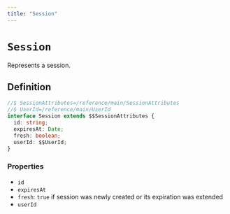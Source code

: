 ```yaml
---
title: "Session"
---
```


# `Session`

Represents a session.

## Definition

```ts
//$ SessionAttributes=/reference/main/SessionAttributes
//$ UserId=/reference/main/UserId
interface Session extends $$SessionAttributes {
  id: string;
  expiresAt: Date;
  fresh: boolean;
  userId: $$UserId;
}
```

### Properties

- `id`
- `expiresAt`
- `fresh`: `true` if session was newly created or its expiration was extended
- `userId`
